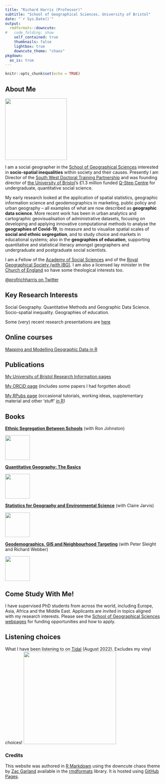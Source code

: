 ```yaml
---
title: "Richard Harris (Professor)"
subtitle: "School of Geographical Sciences, University of Bristol"
date: "`r Sys.Date()`"
output:
  rmdformats::downcute:
#   code_folding: show
    self_contained: true
    thumbnails: false
    lightbox: true
    downcute_theme: "chaos"
pkgdown:
  as_is: true
---
```


```r
knitr::opts_chunk$set(echo = TRUE)
```

## About Me

![](punk.jpg){width=200}

I am a social geographer in the [School of Geographical Sciences](http://www.bristol.ac.uk/geography/) interested in **socio-spatial inequalities** within society and their causes. Presently I am Director of the [South West Doctoral Training Partnership](https://www.swdtp.ac.uk/) and was founding director of [the University of Bristol](https://www.bristol.ac.uk/)’s £1.3 million funded [Q-Step Centre](https://www.nuffieldfoundation.org/students-teachers/q-step) for undergraduate, quantitative social science.

My early research looked at the application of spatial statistics, geographic information science and geodemographics in marketing, public policy and urban geography – all examples of what are now described as **geographic data science**. More recent work has been in urban analytics and cartographic geovisualisation of administrative datasets, focusing on developing and applying innovative computational methods to analyse the **geographies of Covid-19**, to measure and to visualise spatial scales of **social and ethnic segregation**, and to study choice and markets in educational systems; also in the **geographies of education**, supporting quantitative and statistical literacy amongst geographers and undergraduate and postgraduate social scientists.

I am a Fellow of the [Academy of Social Sciences](https://acss.org.uk/) and of the [Royal Geographical Society (with IBG)](https://www.rgs.org/). I am also a licensed lay minister in the [Church of England](https://www.churchofengland.org/) so have some theological interests too.

[\@profrichharris on Twitter](https://twitter.com/profrichharris)


## Key Research Interests

Social Geography. Quantitative Methods and Geographic Data Science. Socio-spatial inequality. Geographies of education.

Some (very) recent research presentations are [here](https://profrichharris.github.io/presentations/presentations.html)

## Online courses

[Mapping and Modelling Geographic Data in R](https://profrichharris.github.io/MandM/){target="_blank"}

## Publications

[My University of Bristol Research Information pages](https://research-information.bris.ac.uk/en/persons/richard-j-harris)

[My ORCiD page](https://orcid.org/0000-0001-7943-9005) (includes some papers I had forgotten about)

[My RPubs page](https://rpubs.com/profrichharris) (occasional tutorials, working ideas, supplementary material and other 'stuff' [in R](https://cran.r-project.org/))


## Books

[**Ethnic Segregation Between Schools**](https://bristoluniversitypress.co.uk/ethnic-segregation-between-schools) (with Ron Johnston)

![](segregation.jpg){width=80}

[**Quantitative Geography: The Basics**](https://www.google.co.uk/books/edition/Quantitative_Geography/RsbmDAAAQBAJ?hl=en&gbpv=1&printsec=frontcover)

![](quantgeog.jpg){width=80}

[**Statistics for Geography and Environmental Science**](https://www.google.co.uk/books/edition/Statistics_for_Geography_and_Environment/JJZ9AwAAQBAJ?hl=en&gbpv=1&printsec=frontcover){width=20} (with Claire Jarvis)

![](statistics.jpg){width=80}

[**Geodemographics, GIS and Neighbourhood Targeting**](https://www.google.co.uk/books/edition/Geodemographics_GIS_and_Neighbourhood_Ta/f62DTuyRe0UC?hl=en&gbpv=1&printsec=frontcover) (with Peter Sleight and Richard Webber)

![](geodemographics.jpg){width=80}

## Come Study With Me!

I have supervised PhD students from across the world, including Europe, Asia, Africa and the Middle East. Applicants are invited in topics aligned with my research interests. Please see the [School of Geographical Sciences webpages](http://www.bristol.ac.uk/geography/courses/postgraduate/humanphd.html) for funding opportunities and how to apply.


## Listening choices

What I have been listening to on [Tidal](https://tidal.com/) (August 2022). Excludes my vinyl choices! 
![](stories_sticker.png){width=300}


### Credits

This website was authored in [R Markdown](https://rmarkdown.rstudio.com/) using the downcute chaos theme by [Zac Garland](https://github.com/zac-garland) available in the [rmdformats](https://cran.r-project.org/web/packages/rmdformats/) library. It is hosted using [GitHub Pages](https://pages.github.com/).
